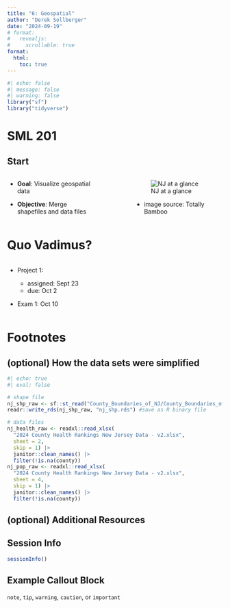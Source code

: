 ```yaml
---
title: "6: Geospatial"
author: "Derek Sollberger"
date: "2024-09-19"
# format:
#   revealjs:
#     scrollable: true
format:
  html:
    toc: true
---
```


```r
#| echo: false
#| message: false
#| warning: false
library("sf")
library("tidyverse")


```


# SML 201

## Start

:::: {.columns}

::: {.column width="45%"}
* **Goal**: Visualize geospatial data

* **Objective**: Merge shapefiles and data files
:::

::: {.column width="10%"}

:::

::: {.column width="45%"}
![NJ at a glance](nj_cutting_board.png)

* image source: Totally Bamboo
:::

::::






# Quo Vadimus?

:::: {.columns}

::: {.column width="45%"}
* Project 1:

    * assigned: Sept 23
    * due: Oct 2
    
* Exam 1: Oct 10
:::

::: {.column width="10%"}
	
:::

::: {.column width="45%"}


:::

::::


# Footnotes

::: {.callout-note collapse="true"}
## (optional) How the data sets were simplified

```r
#| echo: true
#| eval: false

# shape file
nj_shp_raw <- sf::st_read("County_Boundaries_of_NJ/County_Boundaries_of_NJ.shp")
readr::write_rds(nj_shp_raw, "nj_shp.rds") #save as R binary file

# data files
nj_health_raw <- readxl::read_xlsx(
  "2024 County Health Rankings New Jersey Data - v2.xlsx",
  sheet = 2,
  skip = 1) |>
  janitor::clean_names() |>
  filter(!is.na(county))
nj_pop_raw <- readxl::read_xlsx(
  "2024 County Health Rankings New Jersey Data - v2.xlsx",
  sheet = 4,
  skip = 1) |>
  janitor::clean_names() |>
  filter(!is.na(county))
```

:::

::: {.callout-note collapse="true"}

## (optional) Additional Resources



:::

::: {.callout-note collapse="true"}
## Session Info

```r
sessionInfo()
```
:::


::: {.callout-note collapse="true"}
## Example Callout Block

`note`, `tip`, `warning`, `caution`, or `important`
:::


:::: {.columns}

::: {.column width="45%"}
	
:::

::: {.column width="10%"}
	
:::

::: {.column width="45%"}

:::

::::

:::: {.panel-tabset}



::::